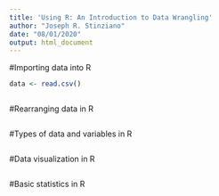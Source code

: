 ```yaml
---
title: 'Using R: An Introduction to Data Wrangling'
author: "Joseph R. Stinziano"
date: "08/01/2020"
output: html_document
---
```


#Importing data into R
```r
data <- read.csv()



```


#Rearranging data in R
```r

```


#Types of data and variables in R
```r

```

#Data visualization in R
```r

```

#Basic statistics in R
```r

```


